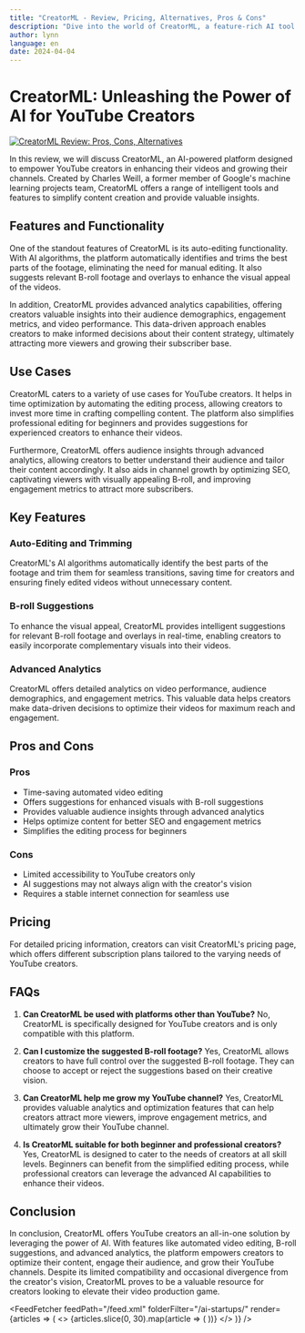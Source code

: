 ```yaml
---
title: "CreatorML - Review, Pricing, Alternatives, Pros & Cons"
description: "Dive into the world of CreatorML, a feature-rich AI tool. Learn about its features, pricing, and how it's making an impact. Don't miss out!"
author: lynn
language: en
date: 2024-04-04
---
```

        
# CreatorML: Unleashing the Power of AI for YouTube Creators


<BlogHeader />


[![CreatorML Review: Pros, Cons, Alternatives](/ai-startups/creatorml.png)](https://www.creatorml.com/)



In this review, we will discuss CreatorML, an AI-powered platform designed to empower YouTube creators in enhancing their videos and growing their channels. Created by Charles Weill, a former member of Google's machine learning projects team, CreatorML offers a range of intelligent tools and features to simplify content creation and provide valuable insights.

## Features and Functionality

One of the standout features of CreatorML is its auto-editing functionality. With AI algorithms, the platform automatically identifies and trims the best parts of the footage, eliminating the need for manual editing. It also suggests relevant B-roll footage and overlays to enhance the visual appeal of the videos.

In addition, CreatorML provides advanced analytics capabilities, offering creators valuable insights into their audience demographics, engagement metrics, and video performance. This data-driven approach enables creators to make informed decisions about their content strategy, ultimately attracting more viewers and growing their subscriber base.

## Use Cases

CreatorML caters to a variety of use cases for YouTube creators. It helps in time optimization by automating the editing process, allowing creators to invest more time in crafting compelling content. The platform also simplifies professional editing for beginners and provides suggestions for experienced creators to enhance their videos.

Furthermore, CreatorML offers audience insights through advanced analytics, allowing creators to better understand their audience and tailor their content accordingly. It also aids in channel growth by optimizing SEO, captivating viewers with visually appealing B-roll, and improving engagement metrics to attract more subscribers.

## Key Features

### Auto-Editing and Trimming

CreatorML's AI algorithms automatically identify the best parts of the footage and trim them for seamless transitions, saving time for creators and ensuring finely edited videos without unnecessary content.

### B-roll Suggestions

To enhance the visual appeal, CreatorML provides intelligent suggestions for relevant B-roll footage and overlays in real-time, enabling creators to easily incorporate complementary visuals into their videos.

### Advanced Analytics

CreatorML offers detailed analytics on video performance, audience demographics, and engagement metrics. This valuable data helps creators make data-driven decisions to optimize their videos for maximum reach and engagement.

## Pros and Cons

### Pros
- Time-saving automated video editing
- Offers suggestions for enhanced visuals with B-roll suggestions
- Provides valuable audience insights through advanced analytics
- Helps optimize content for better SEO and engagement metrics
- Simplifies the editing process for beginners

### Cons
- Limited accessibility to YouTube creators only
- AI suggestions may not always align with the creator's vision
- Requires a stable internet connection for seamless use

## Pricing

For detailed pricing information, creators can visit CreatorML's pricing page, which offers different subscription plans tailored to the varying needs of YouTube creators.

## FAQs

1. **Can CreatorML be used with platforms other than YouTube?**
   No, CreatorML is specifically designed for YouTube creators and is only compatible with this platform.

2. **Can I customize the suggested B-roll footage?**
   Yes, CreatorML allows creators to have full control over the suggested B-roll footage. They can choose to accept or reject the suggestions based on their creative vision.

3. **Can CreatorML help me grow my YouTube channel?**
   Yes, CreatorML provides valuable analytics and optimization features that can help creators attract more viewers, improve engagement metrics, and ultimately grow their YouTube channel.

4. **Is CreatorML suitable for both beginner and professional creators?**
   Yes, CreatorML is designed to cater to the needs of creators at all skill levels. Beginners can benefit from the simplified editing process, while professional creators can leverage the advanced AI capabilities to enhance their videos.

## Conclusion

In conclusion, CreatorML offers YouTube creators an all-in-one solution by leveraging the power of AI. With features like automated video editing, B-roll suggestions, and advanced analytics, the platform empowers creators to optimize their content, engage their audience, and grow their YouTube channels. Despite its limited compatibility and occasional divergence from the creator's vision, CreatorML proves to be a valuable resource for creators looking to elevate their video production game.


<AdComponent />


<FeedFetcher feedPath="/feed.xml" folderFilter="/ai-startups/" render={articles => (
    <>
        <Cards>
            {articles.slice(0, 30).map(article => (
                <Card key={article.link} title={article.title} href={article.link} />
            ))}
        </Cards>
    </>
)} />

